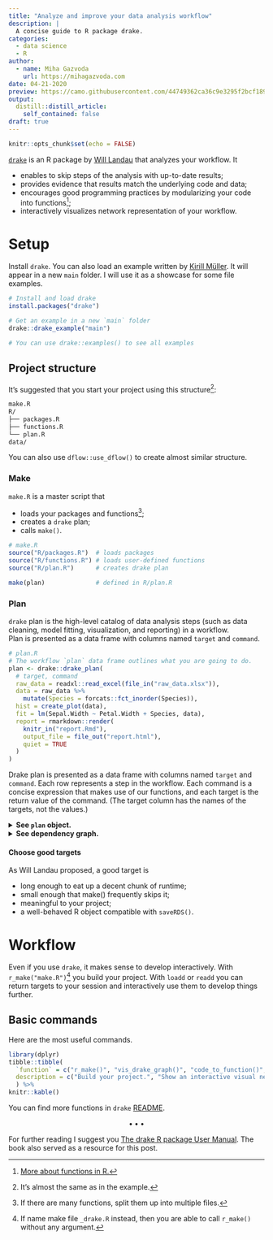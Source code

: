 ```yaml
---
title: "Analyze and improve your data analysis workflow"
description: |
  A concise guide to R package drake. 
categories: 
  - data science
  - R
author:
  - name: Miha Gazvoda
    url: https://mihagazvoda.com
date: 04-21-2020
preview: https://camo.githubusercontent.com/44749362ca36c9e3295f2bcf18975d811564c121/68747470733a2f2f646f63732e726f70656e7363692e6f72672f6472616b652f7265666572656e63652f666967757265732f6c6f676f2e737667
output:
  distill::distill_article:
    self_contained: false
draft: true
---
```


```r
knitr::opts_chunk$set(echo = FALSE)
```

[`drake`](https://github.com/ropensci/drake) is an R package by [Will Landau](https://wlandau.github.io/) that analyzes your workflow. It

* enables to skip steps of the analysis with up-to-date results;  
* provides evidence that results match the underlying code and data;
* encourages good programming practices by modularizing your code into functions^[[More about functions in R.](https://r4ds.had.co.nz/functions.html)];
* interactively visualizes network representation of your workflow. 

<!-- ![](https://camo.githubusercontent.com/04d35d8cc5a548445bfc33840a88289fdc340ca3/68747470733a2f2f646f63732e726f70656e7363692e6f72672f6472616b652f7265666572656e63652f666967757265732f696e666f677261706869632e737667) -->

<!-- TODO include image that: X 1. Launch the code. 2. Wait while it runs. 3. Discover an issue. 4. Restart from scratch. -->

# Setup
Install `drake`. You can also load an example written by [Kirill Müller](https://github.com/krlmlr). It will appear in a new `main` folder. I will use it as a showcase for some file examples.  

```r
# Install and load drake
install.packages("drake")

# Get an example in a new `main` folder
drake::drake_example("main")

# You can use drake::examples() to see all examples
```

## Project structure
It's suggested that you start your project using this structure^[It's almost the same as in the example.]: 

```markdown
make.R
R/
├── packages.R
├── functions.R
└── plan.R
data/
```
You can also use `dflow::use_dflow()` to create almost similar structure. 

### Make
`make.R` is a master script that 

* loads your packages and functions^[If there are many functions, split them up into multiple files.];
* creates a `drake` plan;
* calls `make()`.

```r
# make.R
source("R/packages.R")  # loads packages
source("R/functions.R") # loads user-defined functions
source("R/plan.R")      # creates drake plan

make(plan)              # defined in R/plan.R
```

### Plan

`drake` plan is the high-level catalog of data analysis steps (such as data cleaning, model fitting, visualization, and reporting) in a workflow.  
Plan is presented as a data frame with columns named `target` and `command`.

```r
# plan.R
# The workflow `plan` data frame outlines what you are going to do.
plan <- drake::drake_plan(
  # target, command
  raw_data = readxl::read_excel(file_in("raw_data.xlsx")),
  data = raw_data %>%
    mutate(Species = forcats::fct_inorder(Species)),
  hist = create_plot(data),
  fit = lm(Sepal.Width ~ Petal.Width + Species, data),
  report = rmarkdown::render(
    knitr_in("report.Rmd"),
    output_file = file_out("report.html"),
    quiet = TRUE
  )
)
```

Drake plan is presented as a data frame with columns named `target` and `command`. Each row represents a step in the workflow. Each command is a concise expression that makes use of our functions, and each target is the return value of the command. (The target column has the names of the targets, not the values.)

<details>
  <summary><b>See `plan` object.</b></summary>
```r
knitr::kable(plan)
```
</details>

<details>
  <summary><b>See dependency graph.</b></summary>
```r
drake::vis_drake_graph(plan)
```
</details>

<!-- TODO also include dependency plot -->

#### Choose good targets
As Will Landau proposed, a good target is

* long enough to eat up a decent chunk of runtime;
* small enough that make() frequently skips it;
* meaningful to your project;
* a well-behaved R object compatible with `saveRDS()`.


# Workflow
Even if you use `drake`, it makes sense to develop interactively. With `r_make("make.R")`^[If name make file `_drake.R` instead, then you are able to call `r_make()` without any argument.] you build your project. With `loadd` or `readd` you can return targets to your session and interactively use them to develop things further. 
<!-- TODO output? -->

## Basic commands

Here are the most useful commands.

```r
library(dplyr)
tibble::tibble(
  `function` = c("r_make()", "vis_drake_graph()", "code_to_function()", "loadd()", "readd()"),
  description = c("Build your project.", "Show an interactive visual network representation of your workflow.", "Create drake_plan()-ready functions from scripts.", "Loads built target(s) into your R session.", "Read and return a built target.")
  ) %>% 
knitr::kable()
```

You can find more functions in `drake` [README](https://github.com/ropensci/drake#function-reference).

<center>$\bullet\bullet\bullet$</center>

For further reading I suggest you [The drake R package User Manual](https://books.ropensci.org/drake/). The book also served as a resource for this post. 